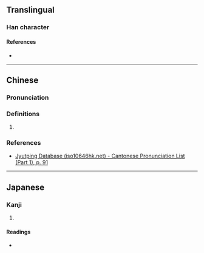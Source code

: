 {{character info}}
==Translingual==

===Han character===
{{Han char|rn=38|rad=女|as=04|sn=7|four=|canj=VMF|ids=⿰女不}}

====References====
* {{Han ref|kx=0256.260|dkj=06092|dj=0521.060|hdz=21030.010|uh=599A|ud=22938}}

----

==Chinese==
{{zh-forms}}

===Pronunciation===
{{zh-pron
|m=fǒu,pēi
|c=fau2
|mc=y
|oc=y
|cat=
}}

===Definitions===
{{zh-hanzi}}

# {{rfdef|zh|sort=女04}}

===References===
* [http://www.iso10646hk.net/jp/document/download.jsp Jyutping Database (iso10646hk.net) - Cantonese Pronunciation List (Part 1), p. 91]

----

==Japanese==

===Kanji===
{{ja-kanji|grade=|rs=女04}}

# {{rfdef|ja|sort=女04}}

====Readings====
* {{ja-readings|on=[[ふう]] (fū), [[はい]] (hai)|kun=}}